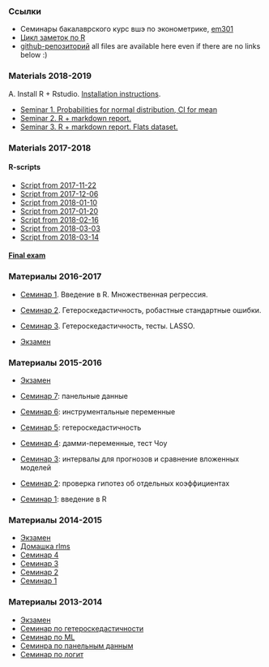 ### Ссылки

* Семинары бакалаврского курс вшэ по эконометрике, [em301](http://bdemeshev.github.io/em301/)
* [Цикл заметок по R](http://bdemeshev.github.io/r_cycle/)
* [github-репозиторий](https://github.com/bdemeshev/em601) all files are available here even if there are no links below :)





###  Materials 2018-2019

A. Install R + Rstudio. [Installation instructions](https://bdemeshev.github.io/installation/r/R_installation.html).


* [Seminar 1. Probabilities for normal distribution, CI for mean](https://github.com/bdemeshev/em601/raw/master/2018/script_01_normal_sim_mean_ci.R )
* [Seminar 2. R + markdown report.](https://github.com/bdemeshev/em601/raw/master/2018/report.Rmd)
* [Seminar 3. R + markdown report. Flats dataset.](https://github.com/bdemeshev/em601/raw/master/2018/report_2.Rmd)

###  Materials 2017-2018

#### R-scripts

* [Script from 2017-11-22](https://github.com/bdemeshev/em601/raw/master/2017/seminar_2017_11_22.R)
* [Script from 2017-12-06](https://github.com/bdemeshev/em601/raw/master/2017/seminar_2017_12_06.R)
* [Script from 2018-01-10](https://github.com/bdemeshev/em601/raw/master/2017/seminar_2018_01_10.R)
* [Script from 2017-01-20](https://github.com/bdemeshev/em601/raw/master/2017/seminar_2018_01_20/report_demo.Rmd)
* [Script from 2018-02-16](https://github.com/bdemeshev/em601/raw/master/2017/seminar_2018_02_16.R)
* [Script from 2018-03-03](https://github.com/bdemeshev/em601/raw/master/2017/seminar_2018_03_03.R)
* [Script from 2018-03-14](https://github.com/bdemeshev/em601/raw/master/2017/seminar_2018_03_14.R)

#### [Final exam](https://github.com/bdemeshev/em601/raw/master/2017/final_2017_18/final_2017_18.pdf)


###  Материалы 2016-2017

* [Семинар 1](https://github.com/bdemeshev/em601/raw/master/2016/sem_01.R). Введение в R. Множественная регрессия.
* [Семинар 2](https://github.com/bdemeshev/em601/raw/master/2016/sem_hetero.R). Гетероскедастичность, робастные стандартные ошибки.
* [Семинар 3](https://github.com/bdemeshev/em601/raw/master/2016/sem_hetero2.R). Гетероскедастичность, тесты. LASSO.

* [Экзамен](https://github.com/bdemeshev/em601/raw/master/2016/exam/binst_metrics_16.pdf)


###  Материалы 2015-2016

* [Экзамен](https://github.com/bdemeshev/em601/raw/master/2015/exam/binst_metrics_15.pdf)

* [Семинар 7](https://github.com/bdemeshev/em601/raw/master/2015/sem_07_panel.R): панельные данные

* [Семинар 6](https://github.com/bdemeshev/em601/raw/master/2015/sem_06x_iv.R): инструментальные переменные

* [Семинар 5](https://github.com/bdemeshev/em601/raw/master/2015/sem_06_hetero.R): гетероскедастичность

* [Семинар 4](https://github.com/bdemeshev/em601/raw/master/2015/sem_04_chow_test.R): дамми-переменные, тест Чоу
* [Семинар 3](https://github.com/bdemeshev/em601/raw/master/2015/sem_03.R): интервалы для прогнозов и сравнение вложенных моделей
* [Семинар 2](https://github.com/bdemeshev/em601/raw/master/2015/sem_02.R): проверка гипотез об отдельных коэффициентах
* [Семинар 1](https://github.com/bdemeshev/em601/raw/master/2015/sem_01.R): введение в R

###  Материалы 2014-2015

* [Экзамен](https://github.com/bdemeshev/em601/raw/master/2014/binst_exam/binst_metrics_14.pdf)
* [Домашка rlms](https://github.com/bdemeshev/em601/raw/master/2014/binst_ht_rlms/binst_ht_rlms.pdf)
* [Семинар 4](https://github.com/bdemeshev/em601/raw/master/2014/binst_sem_04.R)
* [Семинар 3](https://github.com/bdemeshev/em601/raw/master/2014/binst_sem_03.R)
* [Семинар 2](https://github.com/bdemeshev/em601/raw/master/2014/binst_sem_02.R)
* [Семинар 1](https://github.com/bdemeshev/em601/raw/master/2014/binst_sem_01/binst_sem_01.R)

###  Материалы 2013-2014

* [Экзамен](https://github.com/bdemeshev/em601/raw/master/2013/binst_metrix_exam_14/binst_metr_exam_14.pdf)
* [Семинар по гетероскедастичности](https://github.com/bdemeshev/em601/raw/master/2013/binst_hetero.R)
* [Семинар по ML](https://github.com/bdemeshev/em601/raw/master/2013/binst_ml_one.R)
* [Семинра по панельным данным](https://github.com/bdemeshev/em601/raw/master/2013/binst_panel.R)
* [Семинар по логит](https://github.com/bdemeshev/em601/raw/master/2013/binst_logit.R)
